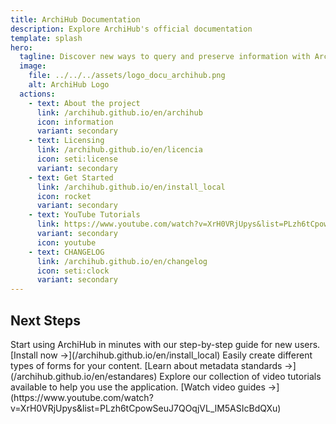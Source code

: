 ```yaml
---
title: ArchiHub Documentation
description: Explore ArchiHub's official documentation
template: splash
hero:
  tagline: Discover new ways to query and preserve information with ArchiHUB. Explore the project and learn how to start building lasting and accessible digital archives.
  image:
    file: ../../../assets/logo_docu_archihub.png
    alt: ArchiHub Logo
  actions:
    - text: About the project
      link: /archihub.github.io/en/archihub
      icon: information
      variant: secondary
    - text: Licensing
      link: /archihub.github.io/en/licencia
      icon: seti:license
      variant: secondary
    - text: Get Started
      link: /archihub.github.io/en/install_local
      icon: rocket
      variant: secondary
    - text: YouTube Tutorials
      link: https://www.youtube.com/watch?v=XrH0VRjUpys&list=PLzh6tCpowSeuJ7QOqjVL_lM5ASIcBdQXu
      variant: secondary
      icon: youtube
    - text: CHANGELOG
      link: /archihub.github.io/en/changelog
      icon: seti:clock
      variant: secondary
---
```



## Next Steps
<CardGrid stagger>
  <Card title="Quick Start Guide" icon="rocket">
    Start using ArchiHub in minutes with our step-by-step guide for new users. [Install now →](/archihub.github.io/en/install_local)
  </Card>
  <Card title="Metadata Standards" icon="star">
    Easily create different types of forms for your content. [Learn about metadata standards →](/archihub.github.io/en/estandares)
  </Card>
  <Card title="Video Guides" icon="youtube">
    Explore our collection of video tutorials available to help you use the application. [Watch video guides →](https://www.youtube.com/watch?v=XrH0VRjUpys&list=PLzh6tCpowSeuJ7QOqjVL_lM5ASIcBdQXu)
  </Card>
</CardGrid>